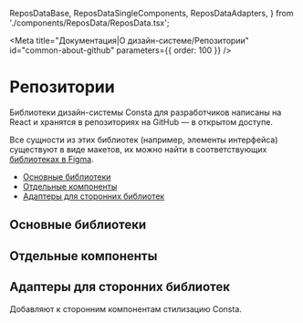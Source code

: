 
  ReposDataBase,
  ReposDataSingleComponents,
  ReposDataAdapters,
} from './components/ReposData/ReposData.tsx';

<Meta
  title="Документация|О дизайн-системе/Репозитории"
  id="common-about-github"
  parameters={{ order: 100 }}
/>

# Репозитории

Библиотеки дизайн-системы Consta для разработчиков написаны на React и хранятся в репозиториях на GitHub — в открытом доступе.

Все сущности из этих библиотек (например, элементы интерфейса) существуют в виде макетов, их можно найти в соответствующих [библиотеках в Figma](?path=/docs/common-about-figma--page).

- [Основные библиотеки](#основные-библиотеки)
- [Отдельные компоненты](#отдельные-компоненты)
- [Адаптеры для сторонних библиотек](#адаптеры-для-сторонних-библиотек)

## Основные библиотеки

<ReposDataBase />

## Отдельные компоненты

<ReposDataSingleComponents />

## Адаптеры для сторонних библиотек

Добавляют к сторонним компонентам стилизацию Consta.

<ReposDataAdapters />

